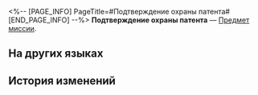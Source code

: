 <%-- [PAGE_INFO]
PageTitle=#Подтверждение охраны патента#
[END_PAGE_INFO] --%>
{{Предмет Инфобокс
|id          = 140468
|Изображение = Записи с КСГ.png
|Тип         = Предмет миссии
|Инвентарь   = Миссии
|Редкость    = 3
|Эффект      = 
|Описание    = Этот предмет используется для защиты законных прав великого изобретателя Эм... Кхм, в общем, для защиты законных прав всех великих изобретателей в космосе.
}}
'''Подтверждение охраны патента''' — [[Предмет миссии]].

==На других языках==
{{На других языках
|en   = Indefinite Patent Operative Omnifier
|zhs  = 长效专利捍卫一纸通
|zht  = 長效專利捍衛一紙通
|ja   = 長期特許防衛カード
|ko   = 장기 특허 보호서
|es   = Protección Indefinida de Patentes Íntegras
|fr   = Brevet de protection à long terme
|ru   = Подтверждение охраны патента
|th   = ใบคุ้มครองสิทธิบัตรระยะยาว
|vi   = Giấy Bảo Vệ Bằng Sáng Chế Dài Hạn
|de   = Langzeit-Schutzpatent
|id   = Kertas Pelindung Paten Jangka Panjang
|pt   = Omnificador Operativo de Patente Indefinida
}}

==История изменений==
{{История изменений|3.5}}